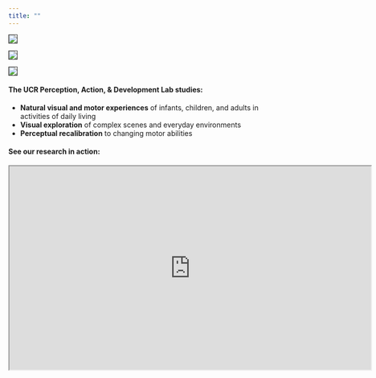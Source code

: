 ```yaml
---
title: ""
---
```


::: {layout-ncol="3" .column-body-outset}
![](images/hmet2.jpg){style="border: 1px solid rgba(0, 0, 0, .8);border-radius: 0px;"}

![](images/hmet1.jpg){style="border: 1px solid rgba(0, 0, 0, .8);border-radius: 0px;"}

![](images/ret1.jpg){style="border: 1px solid rgba(0, 0, 0, .8);border-radius: 0px;"}
:::

#### The UCR Perception, Action, & Development Lab studies:

-   [**Natural visual and motor experiences**]{.text-primary} of infants, children, and adults in activities of daily living
-   [**Visual exploration**]{.text-primary} of complex scenes and everyday environments
-   [**Perceptual recalibration**]{.text-primary} to changing motor abilities


#### See our research in action:
<iframe width="720" height="405" src="https://www.youtube.com/embed/57_gxR8GmGM" frameborder="1" allow="autoplay; encrypted-media" allowfullscreen></iframe></p>
        